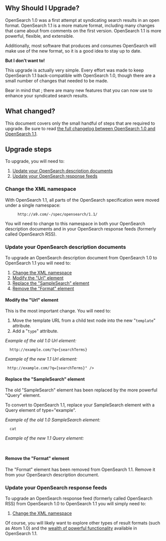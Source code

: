 == Why Should I Upgrade? ==

OpenSearch 1.0 was a first attempt at syndicating search results in an open format.  OpenSearch 1.1 is a more mature format, including many changes that came about from comments on the first version.  OpenSearch 1.1 is more powerful, flexible, and extensible.

Additionally, most software that produces and consumes OpenSearch will make use of the new format, so it is a good idea to stay up to date.

'''But I don’t want to!'''

This upgrade is actually very simple.  Every effort was made to keep OpenSearch 1.1 back-compatible with OpenSearch 1.0, though there are a small number of changes that needed to be made.  

Bear in mind that ;  there are many new features that you can now use to enhance your syndicated search results.

== What changed? ==

This document covers only the small  handful of steps that are required to upgrade.   Be sure to read [[Specifications/OpenSearch/Changelog|the full changelog between OpenSearch 1.0 and OpenSearch 1.1]].

== Upgrade steps ==

To upgrade, you will need to:

# [[#Update your OpenSearch description documents|Update your OpenSearch description documents]]
# [[#Update your OpenSearch response feeds|Update your OpenSearch response feeds]]

=== Change the XML namespace ===

With OpenSearch 1.1, all parts of the OpenSearch specification were moved under a single namespace:

: <code><nowiki>http://a9.com/-/spec/opensearch/1.1/</nowiki></code>

You will need to change to this namespace in both your OpenSearch description documents and in your OpenSearch response feeds (formerly called OpenSearch RSS).

=== Update your OpenSearch description documents ===

To upgrade an OpenSearch description document from OpenSearch 1.0 to OpenSearch 1.1 you will need to:

# [[#Change the XML namespace|Change the XML namespace]]
# [[#Modify the "Url" element|Modify the "Url" element]]
# [[#Replace the "SampleSearch" element|Replace the "SampleSearch" element]]
# [[#Remove the "Format" element|Remove the "Format" element]]

==== Modify the "Url" element ====

This is the most important change.   You will need to:

# Move the template URL from a child text node into the new "<code>template</code>" attribute.
# Add a "<code>type</code>" attribute.

''Example of the old 1.0 Url element:''

   <Url><nowiki>http://example.com/?q={searchTerms}</nowiki></Url>

''Example of the new 1.1 Url element:''

  <Url type="application/rss+xml"
       template="<nowiki>http://example.com/?q={searchTerms}</nowiki>" />

==== Replace the "SampleSearch" element ====

The old "SampleSearch" element has been replaced by the more powerful "Query" element.  

To convert to OpenSearch 1.1, replace your SampleSearch element with a Query element of type="example".

''Example of the old 1.0 SampleSearch element:''

   <SampleSearch>cat</SampleSearch>

''Example of the new 1.1 Query element:''

  <Query role="example" searchTerms="cat" />

==== Remove the "Format" element ====

The "Format" element has been removed from OpenSearch 1.1.  Remove it from your OpenSearch description document.

=== Update your OpenSearch response feeds ===

To upgrade an OpenSearch response feed (formerly called OpenSearch RSS) from OpenSearch 1.0 to OpenSearch 1.1 you will simply need to:

# [[#Change the XML namespace|Change the XML namespace]]

Of course, you will likely want to explore other types of result formats (such as Atom 1.0) and the [[Specifications/OpenSearch/1.1#OpenSearch response elements|wealth of powerful functionality]] available in OpenSearch 1.1.
